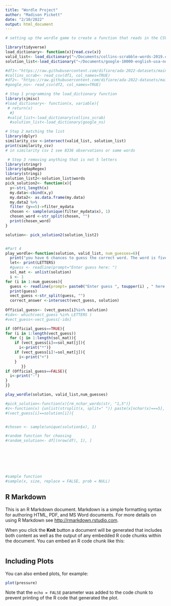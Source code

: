 ```yaml
---
title: "Wordle Project"
author: "Madison Pickett"
date: "2/10/2022"
output: html_document
---
```


```r
# setting up the wordle game to create a function that reads in the CSV 

library(tidyverse)
load_dictionary<- function(x){read.csv(x)}
valid_list<- load_dictionary("~/Documents/collins-scrabble-words-2019.csv")
solution_list<-load_dictionary("~/Documents/google-10000-english-usa-no-swears.csv")

#df1<-"https://raw.githubusercontent.com/difiore/ada-2022-datasets/main/collins-scrabble-words-2019.txt"
#collins_scrab<- read_csv(df1, col_names=TRUE)
#df2<- "https://raw.githubusercontent.com/difiore/ada-2022-datasets/main/google-10000-english-usa-no-swears.txt"
#google_ns<- read_csv(df2, col_names=TRUE)

# Step 1 programming the load_dictionary function 
library(sjmisc)
#load_dictionary<- function(x, variable){
 # return(x) 
  #}
 #valid_list<-load_dictionary(collins_scrab)
  #solution_list<-load_dictionary(google_ns)

# Step 2 matching the list 
library(dplyr)
similarity_csv <-intersect(valid_list, solution_list)
print(similarity_csv)
# in similarity csv I see 8336 observations or same words

 # Step 3 removing anything that is not 5 letters 
library(stringr)
library(qdapRegex)
library(stringi)
solution_list2<-solution_list$words
pick_solution2<- function(x){
  y<-stri_length(x)
  my.data<-cbind(x,y)
  my.data2<- as.data.frame(my.data)
  my.data2 %>% 
  filter (y==5)->filter_mydata
  chosen <- sample(unique(filter_mydata$x), 1)
  chosen_word <-str_split(chosen, "")
  print(chosen_word)
}

solution<- pick_solution2(solution_list2)


#Part 4 
play_wordle<-function(solution, valid_list, num_guesses=6){
  print("you have 6 chances to guess the correct word. The word is five letters in length and could contain any letters of the alphabet")
  let<- print(LETTERS)
  #guess <- readline(prompt="Enter guess here: ")
  sol_mat <- unlist(solution)
  i <- 1
for (i in 1:num_guesses){
  guess <- readline(prompt= paste0("Enter guess ", toupper(i) , " here:"))
  print(guess)
  vect_guess <-str_split(guess, "")
  correct_answer <-intersect(vect_guess, solution)
 
Official_guess<- (vect_guess[i]%in% solution) 
#idx<- which(vect_guess %in% LETTERS )  
#vect_guess<-vect_guess[-idx]

if (Official_guess==TRUE){ 
for (i in 1:length(vect_guess))
  for (j in 1:length(sol_mat)){
    if (vect_guess[i]==sol_mat[j]){
      i<-print("*")}
    if (vect_guess[i]!=sol_mat[j]){
      i<-print("+")
    }
       }}
if (Official_guess==FALSE){
  i<-print("-")
}    
}}

play_wordle(solution, valid_list,num_guesses)

#pick_solution<-function(x){rm_nchar_words(str, "1,5")}
#z<-function(x) {unlist(strsplit(x, split=" ")) paste(x[nchar(x)===5], collapse=" ")}
#(vect_guess[i]==solution[i]){


#chosen <- sample(unique(solution$x), 1)

#random function for choosing
#random_solution<- df[(nrow(df), 1), ]







#sample function
#sample(x, size, replace = FALSE, prob = NULL)

```

## R Markdown

This is an R Markdown document. Markdown is a simple formatting syntax for authoring HTML, PDF, and MS Word documents. For more details on using R Markdown see <http://rmarkdown.rstudio.com>.

When you click the **Knit** button a document will be generated that includes both content as well as the output of any embedded R code chunks within the document. You can embed an R code chunk like this:

```r

```

## Including Plots

You can also embed plots, for example:

```r
plot(pressure)
```

Note that the `echo = FALSE` parameter was added to the code chunk to prevent printing of the R code that generated the plot.
